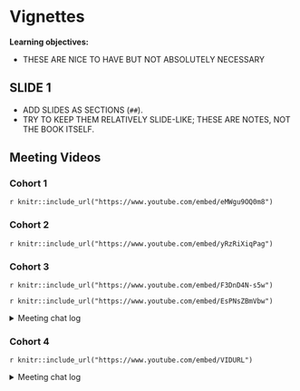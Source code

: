 # Vignettes

**Learning objectives:**

- THESE ARE NICE TO HAVE BUT NOT ABSOLUTELY NECESSARY

## SLIDE 1

- ADD SLIDES AS SECTIONS (`##`).
- TRY TO KEEP THEM RELATIVELY SLIDE-LIKE; THESE ARE NOTES, NOT THE BOOK ITSELF.

## Meeting Videos

### Cohort 1

`r knitr::include_url("https://www.youtube.com/embed/eMWgu9OQ0m8")`


### Cohort 2

`r knitr::include_url("https://www.youtube.com/embed/yRzRiXiqPag")`


### Cohort 3

`r knitr::include_url("https://www.youtube.com/embed/F3DnD4N-s5w")`

`r knitr::include_url("https://www.youtube.com/embed/EsPNsZBmVbw")`

<details>
<summary> Meeting chat log </summary>

```
PART 1:
00:37:30	Rex Parsons:	https://github.com/gentrywhite/DSSP/blob/master/R/predict.R
00:38:55	Ryan Metcalf:	[Data frames and tibles](https://adv-r.hadley.nz/vectors-chap.html#tibble)
00:39:57	Rex Parsons:	https://github.com/SurajGupta/r-source/blob/master/src/library/stats/R/predict.R
01:22:52	Rex Parsons:	https://www.youtube.com/watch?v=PGOTeN-ItXo&list=PLOkVupluCIjvfzQFgjiSQIccKiC-BJXwi
01:28:11	Rex Parsons:	https://stackoverflow.com/a/11562457/11738294

PART 2:
01:19:19	Ryan Metcalf:	https://bookdown.org/yihui/rmarkdown-cookbook/
01:21:06	Ryan Metcalf:	https://bookdown.org/
01:24:14	Brendan Lam:	Sort of related, are there any packages to create cheatsheets (e.g., https://www.rstudio.com/resources/cheatsheets/ )?
01:25:05	Rex Parsons:	https://github.com/brentthorne/posterdown
01:25:37	Brendan Lam:	Thanks!^
```
</details>


### Cohort 4

`r knitr::include_url("https://www.youtube.com/embed/VIDURL")`

<details>
<summary> Meeting chat log </summary>

```
LOG
```
</details>
